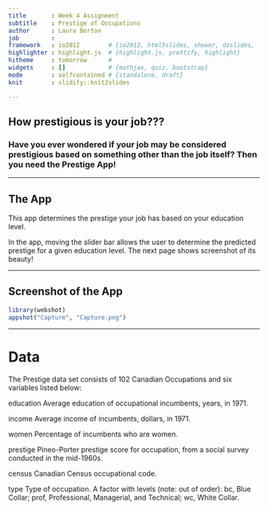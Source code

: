 ---
title       : Week 4 Assignment
subtitle    : Prestige of Occupations
author      : Laura Borton
job         : 
framework   : io2012        # {io2012, html5slides, shower, dzslides, ...}
highlighter : highlight.js  # {highlight.js, prettify, highlight}
hitheme     : tomorrow      # 
widgets     : []            # {mathjax, quiz, bootstrap}
mode        : selfcontained # {standalone, draft}
knit        : slidify::knit2slides

---

## How prestigious is your job???

### Have you ever wondered if your job may be considered prestigious based on something other than the job itself?  Then you need the Prestige App!


---

## The App


This app determines the prestige your job has based on your education level.

In the app, moving the slider bar allows the user to determine the predicted prestige for a given education level.  The next page shows screenshot of its beauty!

---

## Screenshot of the App 

```{r, echo=FALSE, warning=FALSE}
library(webshot)
appshot("Capture", "Capture.png")
```


---

# Data 

The Prestige data set consists of 102 Canadian Occupations and six variables listed below: 


education
Average education of occupational incumbents, years, in 1971.

income
Average income of incumbents, dollars, in 1971.

women
Percentage of incumbents who are women.

prestige
Pineo-Porter prestige score for occupation, from a social survey conducted in the mid-1960s.

census
Canadian Census occupational code.

type
Type of occupation. A factor with levels (note: out of order): bc, Blue Collar; prof, Professional, Managerial, and Technical; wc, White Collar.





